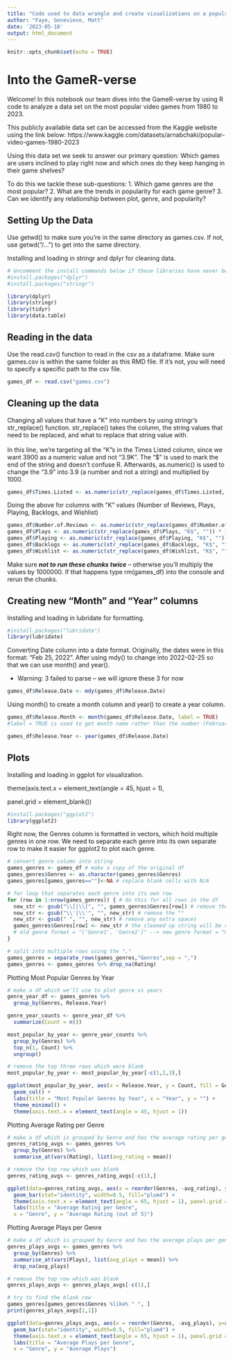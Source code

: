 ```yaml
---
title: "Code used to data wrangle and create visualizations on a popular games data set"
author: "Faye, Genevieve, Matt"
date: '2023-05-18'
output: html_document
---
```


```r
knitr::opts_chunk$set(echo = TRUE)
```

# Into the GameR-verse

Welcome! In this notebook our team dives into the GameR-verse by using R code to analyze a data set on the most popular video games from 1980 to 2023.

This publicly available data set can be accessed from the Kaggle website using the link below: https://www.kaggle.com/datasets/arnabchaki/popular-video-games-1980-2023

Using this data set we seek to answer our primary question:
Which games are users inclined to play right now and which ones do they keep hanging in their game shelves?

To do this we tackle these sub-questions:
1. Which game genres are the most popular? 
2. What are the trends in popularity for each game genre?
3. Can we identify any relationship between plot, genre, and popularity?

## Setting Up the Data

Use getwd() to make sure you're in the same directory as games.csv. If not, use getwd("/...") to get into the same directory.

Installing and loading in stringr and dplyr for cleaning data.

```r
# Uncomment the install commands below if these libraries have never been installed yet. If they are already installed, you must keep these commented otherwise you'll run into errors
#install.packages("dplyr") 
#install.packages("stringr")

library(dplyr)
library(stringr)
library(tidyr)
library(data.table) 
```

## Reading in the data

Use the read.csv() function to read in the csv as a dataframe. Make sure games.csv is within the same folder as this RMD file. If it's not, you will need to specify a specific path to the csv file.

```r
games_df <- read.csv("games.csv")
```

## Cleaning up the data

Changing all values that have a "K" into numbers by using stringr's str_replace() function. str_replace() takes the column, the string values that need to be replaced, and what to replace that string value with.\
\
In this line, we're targeting all the "K"s in the Times Listed column, since we want 3900 as a numeric value and not "3.9K". The "\$" is used to mark the end of the string and doesn't confuse R. Afterwards, as.numeric() is used to change the "3.9" into 3.9 (a number and not a string) and multiplied by 1000.

```r
games_df$Times.Listed <- as.numeric(str_replace(games_df$Times.Listed, "K$", "")) * 1000
```

Doing the above for columns with "K" values (Number of Reviews, Plays, Playing, Backlogs, and Wishlist)

```r
games_df$Number.of.Reviews <- as.numeric(str_replace(games_df$Number.of.Reviews, "K$", "")) * 1000
games_df$Plays <- as.numeric(str_replace(games_df$Plays, "K$", "")) * 1000
games_df$Playing <- as.numeric(str_replace(games_df$Playing, "K$", "")) * 1000
games_df$Backlogs <- as.numeric(str_replace(games_df$Backlogs, "K$", "")) * 1000
games_df$Wishlist <- as.numeric(str_replace(games_df$Wishlist, "K$", "")) * 1000
```

Make sure ***not to run these chunks twice*** -- otherwise you'll multiply the values by 1000000. If that happens type rm(games_df) into the console and rerun the chunks.

## Creating new "Month" and "Year" columns

Installing and loading in lubridate for formatting.

```r
#install.packages("lubridate")
library(lubridate)
```

Converting Date column into a date format. Originally, the dates were in this format: "Feb 25, 2022". After using mdy() to change into 2022-02-25 so that we can use month() and year().

-   Warning: 3 failed to parse -- we will ignore these 3 for now

```r
games_df$Release.Date <- mdy(games_df$Release.Date)
```

Using month() to create a month column and year() to create a year column.

```r
games_df$Release.Month <- month(games_df$Release.Date, label = TRUE) 
#label = TRUE is used to get month name rather than the number (February vs 02) -- we can get 02 if we delete label

games_df$Release.Year <- year(games_df$Release.Date)
```

## Plots

Installing and loading in ggplot for visualization.

theme(axis.text.x = element_text(angle = 45, hjust = 1),

panel.grid = element_blank())

```r
#install.packages("ggplot2")
library(ggplot2)
```

Right now, the Genres column is formatted in vectors, which hold multiple genres in one row. We need to separate each genre into its own separate row to make it easier for ggplot2 to plot each genre.

```r
# convert genre column into string
games_genres <- games_df # make a copy of the original df
games_genres$Genres <- as.character(games_genres$Genres) 
games_genres[games_genres==""]<-NA # replace blank cells with N/A

# for loop that separates each genre into its own row
for (row in 1:nrow(games_genres)) { # do this for all rows in the df
  new_str <- gsub("\\[|\\]", "", games_genres$Genres[row]) # remove the brackets 
  new_str <- gsub("\\'|\\'", "", new_str) # remove the "" 
  new_str <- gsub(" ", "", new_str) # remove any extra spaces
  games_genres$Genres[row] <- new_str # the cleaned up string will be replaced 
  # old genre format = "['Genre1', 'Genre2']" --> new genre format = "Genre1, Genre2"
}

# split into multiple rows using the "," 
games_genres = separate_rows(games_genres,"Genres",sep = ",")
games_genres <- games_genres %>% drop_na(Rating)
```

Plotting Most Popular Genres by Year

```r
# make a df which we'll use to plot genre vs years
genre_year_df <- games_genres %>% 
  group_by(Genres, Release.Year)

genre_year_counts <- genre_year_df %>% 
  summarize(Count = n())

most_popular_by_year <- genre_year_counts %>% 
  group_by(Genres) %>% 
  top_n(1, Count) %>% 
  ungroup()

# remove the top three rows which were blank 
most_popular_by_year <- most_popular_by_year[-c(1,2,3),] 
```

```r
ggplot(most_popular_by_year, aes(x = Release.Year, y = Count, fill = Genres)) +
  geom_col() +
  labs(title = "Most Popular Genres by Year", x = "Year", y = "") +
  theme_minimal() +
  theme(axis.text.x = element_text(angle = 45, hjust = 1))
```

Plotting Average Rating per Genre

```r
# make a df which is grouped by Genre and has the average rating per genre
genres_rating_avgs <- games_genres %>%
  group_by(Genres) %>%
  summarise_at(vars(Rating), list(avg_rating = mean)) 

# remove the top row which was blank
genres_rating_avgs <- genres_rating_avgs[-c(1),] 
```

```r
ggplot(data=genres_rating_avgs, aes(x = reorder(Genres, -avg_rating), y=avg_rating)) +
  geom_bar(stat="identity", width=0.5, fill="plum4") +
  theme(axis.text.x = element_text(angle = 65, hjust = 1), panel.grid = element_blank()) +
  labs(title = "Average Rating per Genre",
  x = "Genre", y = "Average Rating (out of 5)") 
```

Plotting Average Plays per Genre

```r
# make a df which is grouped by Genre and has the average plays per genre
genres_plays_avgs <- games_genres %>%
  group_by(Genres) %>%
  summarise_at(vars(Plays), list(avg_plays = mean)) %>% 
  drop_na(avg_plays)

# remove the top row which was blank
genres_plays_avgs <- genres_plays_avgs[-c(1),]

# try to find the blank row
games_genres[games_genres$Genres %like% " ", ]
print(genres_plays_avgs[1,1])
```

```r
ggplot(data=genres_plays_avgs, aes(x = reorder(Genres, -avg_plays), y=avg_plays)) +
  geom_bar(stat="identity", width=0.5, fill="plum4") +
  theme(axis.text.x = element_text(angle = 65, hjust = 1), panel.grid = element_blank()) +
  labs(title = "Average Plays per Genre",
  x = "Genre", y = "Average Plays") 
```

## 

```r
```

## 

```r
```

## 

```r
```

## 

```r
```

## 

```r
```

## 

```r
```

## 

```r
```

## 

```r
```

## 

```r
```

## 

```r
```
